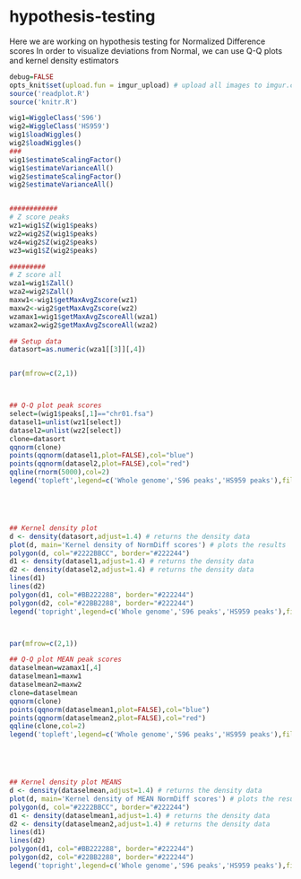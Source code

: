 hypothesis-testing
========================================================

Here we are working on hypothesis testing for Normalized Difference scores
In order to visualize deviations from Normal, we can use Q-Q plots and kernel density estimators
```r
debug=FALSE
opts_knit$set(upload.fun = imgur_upload) # upload all images to imgur.com
source('readplot.R')
source('knitr.R')
```


```r
wig1=WiggleClass('S96')
wig2=WiggleClass('HS959')
wig1$loadWiggles() 
wig2$loadWiggles()
###
wig1$estimateScalingFactor()
wig1$estimateVarianceAll()
wig2$estimateScalingFactor()
wig2$estimateVarianceAll()


############
# Z score peaks
wz1=wig1$Z(wig1$peaks)
wz2=wig2$Z(wig1$peaks)
wz4=wig2$Z(wig2$peaks)
wz3=wig1$Z(wig2$peaks)

#########
# Z score all
wza1=wig1$Zall()
wza2=wig2$Zall()
maxw1<-wig1$getMaxAvgZscore(wz1)
maxw2<-wig2$getMaxAvgZscore(wz2)
wzamax1=wig1$getMaxAvgZscoreAll(wza1)
wzamax2=wig2$getMaxAvgZscoreAll(wza2)
```

```r

## Setup data
datasort=as.numeric(wza1[[3]][,4])  


par(mfrow=c(2,1))



## Q-Q plot peak scores
select=(wig1$peaks[,1]=="chr01.fsa")
datasel1=unlist(wz1[select])
datasel2=unlist(wz2[select])
clone=datasort
qqnorm(clone)
points(qqnorm(datasel1,plot=FALSE),col="blue")
points(qqnorm(datasel2,plot=FALSE),col="red")
qqline(rnorm(5000),col=2)
legend('topleft',legend=c('Whole genome','S96 peaks','HS959 peaks'),fill=c('black','blue','red'))





## Kernel density plot
d <- density(datasort,adjust=1.4) # returns the density data
plot(d, main='Kernel density of NormDiff scores') # plots the results 
polygon(d, col="#2222BBCC", border="#222244")
d1 <- density(datasel1,adjust=1.4) # returns the density data
d2 <- density(datasel2,adjust=1.4) # returns the density data
lines(d1)
lines(d2)
polygon(d1, col="#BB222288", border="#222244")
polygon(d2, col="#22BB2288", border="#222244")
legend('topright',legend=c('Whole genome','S96 peaks','HS959 peaks'),fill=c('blue','green','red'))



par(mfrow=c(2,1))

## Q-Q plot MEAN peak scores
dataselmean=wzamax1[,4]
dataselmean1=maxw1
dataselmean2=maxw2
clone=dataselmean
qqnorm(clone)
points(qqnorm(dataselmean1,plot=FALSE),col="blue")
points(qqnorm(dataselmean2,plot=FALSE),col="red")
qqline(clone,col=2)
legend('topleft',legend=c('Whole genome','S96 peaks','HS959 peaks'),fill=c('black','blue','red'))





## Kernel density plot MEANS
d <- density(dataselmean,adjust=1.4) # returns the density data
plot(d, main='Kernel density of MEAN NormDiff scores') # plots the results 
polygon(d, col="#2222BBCC", border="#222244")
d1 <- density(dataselmean1,adjust=1.4) # returns the density data
d2 <- density(dataselmean2,adjust=1.4) # returns the density data
lines(d1)
lines(d2)
polygon(d1, col="#BB222288", border="#222244")
polygon(d2, col="#22BB2288", border="#222244")
legend('topright',legend=c('Whole genome','S96 peaks','HS959 peaks'),fill=c('blue','green','red'))



```
       